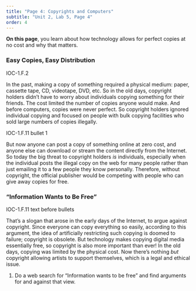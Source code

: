 ```yaml
---
title: "Page 4: Copyrights and Computers"
subtitle: "Unit 2, Lab 5, Page 4"
order: 4
---
```


::: learn
<p><strong>On this page</strong>, you learn about how technology allows
for perfect copies at no cost and why that matters.</p>
:::

<h3>Easy Copies, Easy Distribution</h3>

::: ap-standard
IOC-1.F.2
:::

<p>In the past, making a copy of something required a physical medium:
paper, cassette tape, CD, videotape, DVD, etc. So in the old days,
copyright holders didn't have to worry about individuals copying
something for their friends. The cost limited the number of copies
anyone would make. And before computers, copies were never perfect. So
copyright holders ignored individual copying and focused on people with
bulk copying facilities who sold large numbers of copies illegally.</p>

::: ap-standard
IOC-1.F.11 bullet 1
:::

<p>But now anyone can post a copy of something online at zero cost, and
anyone else can download or stream the content directly from the
Internet. So today the big threat to copyright holders <em>is</em>
individuals, especially when the individual posts the illegal copy on
the web for many people rather than just emailing it to a few people
they know personally. Therefore, without copyright, the official
publisher would be competing with people who can give away copies for
free.</p>

<h3>"Information Wants to Be Free"</h3>

::: ap-standard
IOC-1.F.11 text before bullets
:::

<p>That's a slogan that arose in the early days of the Internet, to
argue against copyright. Since everyone can copy everything so easily,
according to this argument, the idea of artificially restricting such
copying is doomed to failure; copyright is obsolete. But technology
makes copying digital media essentially free, so copyright is also more
important than ever! In the old days, copying was limited by the
physical cost. Now there's nothing <em>but</em> copyright allowing
artists to support themselves, which is a legal and ethical issue.</p>

::: ifTime
<ol>

<li>Do a web search for "Information wants to be free" and find
arguments for and against that view.</li>

</ol>
:::
